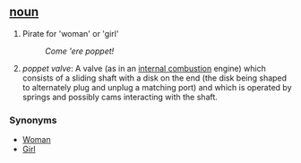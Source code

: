 == [[noun]] ==
# Pirate for 'woman' or 'girl'
#:''Come 'ere poppet!''
# ''poppet valve'':  A valve (as in an [[internal combustion]] engine) which consists of a sliding shaft with a disk on the end (the disk being shaped to alternately plug and unplug a matching port) and which is operated by springs and possibly cams interacting with the shaft.

===Synonyms===
*[[Woman]]
*[[Girl]]